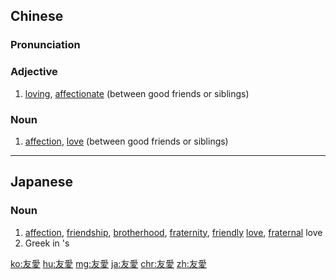 {{also|友爱}}
==Chinese==
{{zh-forms|s=友爱}}

===Pronunciation===
{{zh-pron
|m=yǒu'ài
|c=jau5 oi3
|h=pfs=yû-oi
|mn=iú-ài
|cat=a,n
}}

===Adjective===
{{zh-adj}}
# [[loving]], [[affectionate]] (between good friends or siblings)

===Noun===
{{zh-noun}}

# [[affection]], [[love]] (between good friends or siblings)

----

==Japanese==
{{ja-kanjitab|ゆう|あい|yomi=on}}

===Noun===
{{ja-noun|ゆうあい}}

# [[affection]], [[friendship]], [[brotherhood]], [[fraternity]], [[friendly]] [[love]], [[fraternal]] love
# Greek {{m|el|φιλία}} in {{w|Aristotle}}'s ''{{w|Nicomachean Ethics}}''

[[ko:友愛]]
[[hu:友愛]]
[[mg:友愛]]
[[ja:友愛]]
[[chr:友愛]]
[[zh:友愛]]